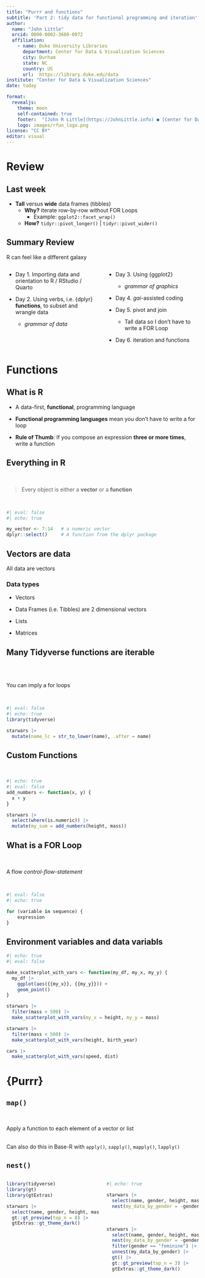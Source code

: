 ```yaml
---
title: "Purrr and functions"
subtitle: 'Part 2: tidy data for functional programming and iteration'
author: 
  name: "John Little"
  orcid: 0000-0002-3600-0972
  affiliation:
    - name: Duke University Libraries
      department: Center for Data & Visualization Sciences
      city: Durham
      state: NC
      country: US
      url:  https://library.duke.edu/data
institute: "Center for Data & Visualization Sciences"
date: today

format: 
  revealjs:
    theme: moon
    self-contained: true
    footer:  "[John R Little](https://JohnLittle.info) ● [Center for Data & Visualization Sciences](https://library.duke.edu/data/) ● [CC BY 4.0](https://creativecommons.org/licenses/by/4.0/)"
    logo: images/rfun_logo.png
license: "CC BY"
editor: visual
---
```


# Review

## Last week

-   **Tall** versus **wide** data frames (tibbles)
    -   **Why?** iterate row-by-row without FOR Loops
        -   Example: `ggplot2::facet_wrap()`
    -   **How?** `tidyr::pivot_longer()` \| `tidyr::pivot_wider()`

## Summary Review

R can feel like a different galaxy

::: columns
::: {.column width="50%"}
-   Day 1. Importing data and orientation to R / RStudio / Quarto

-   Day 2. Using verbs, i.e. {dplyr} **functions**, to subset and wrangle data

    -   *grammar of data*
:::

::: {.column width="50%"}
-   Day 3. Using {ggplot2}

    -   *grammar of graphics*

-   Day 4. *gai*-assisted coding

-   Day 5. pivot and join

    -   Tall data so I don't have to write a FOR Loop

-   Day 6. iteration and functions
:::
:::

# Functions

## What is R

-   A data-first, **functional**, programming language

-   **Functional programming languages** mean you don't have to write a for loop

-   **Rule of Thumb**: If you compose an expression **three or more times**, write a function

## Everything in R

\

> Every object is either a **vector** or a **function**

\

```r
#| eval: false
#| echo: true

my_vector <- 7:14   # a numeric vector
dplyr::select()     # A function from the dplyr package

```

## Vectors are data

All data are vectors

### Data types

-   Vectors

-   Data Frames (i.e. Tibbles) are 2 dimensional vectors

-   Lists

-   Matrices

## Many Tidyverse functions are iterable

\

\
You can imply a for loops

\

```r
#| eval: false
#| echo: true
library(tidyverse)

starwars |> 
  mutate(name_lc = str_to_lower(name), .after = name)
```

## Custom Functions

\

```r
#| echo: true
#| eval: false
add_numbers <- function(x, y) {
  x + y
}

starwars |> 
  select(where(is.numeric)) |> 
  mutate(my_sum = add_numbers(height, mass))
```

## What is a FOR Loop

\

A flow *control-flow-statement*

\

```r
#| eval: false
#| echo: true

for (variable in sequence) {
    expression
}
```

## Environment variables and data variabls

```r
#| echo: true
#| eval: false

make_scatterplot_with_vars <- function(my_df, my_x, my_y) {
  my_df |> 
    ggplot(aes({{my_x}}, {{my_y}})) + 
    geom_point()
}

starwars |> 
  filter(mass < 500) |> 
  make_scatterplot_with_vars(my_x = height, my_y = mass)

starwars |> 
  filter(mass < 500) |> 
  make_scatterplot_with_vars(height, birth_year)

cars |> 
  make_scatterplot_with_vars(speed, dist)
```

# {Purrr}

## `map()`

\

Apply a function to each element of a vector or list

\
Can also do this in Base-R with `apply()`, `sapply()`, `mapply()`, `lapply()`

## `nest()`

::: columns
::: {.column width="50%"}
```r
library(tidyverse)
library(gt)
library(gtExtras)

starwars |> 
  select(name, gender, height, mass) |> 
  gt::gt_preview(top_n = 8) |> 
  gtExtras::gt_theme_dark()
```
:::

::: {.column width="50%"}
```r
#| echo: true

starwars |> 
  select(name, gender, height, mass) |> 
  nest(my_data_by_gender = -gender) 
```

\

```r
starwars |> 
  select(name, gender, height, mass) |> 
  nest(my_data_by_gender = -gender) |> 
  filter(gender == "feminine") |> 
  unnest(my_data_by_gender) |> 
  gt() |> 
  gt::gt_preview(top_n = 3) |> 
  gtExtras::gt_theme_dark()
```
:::
:::
